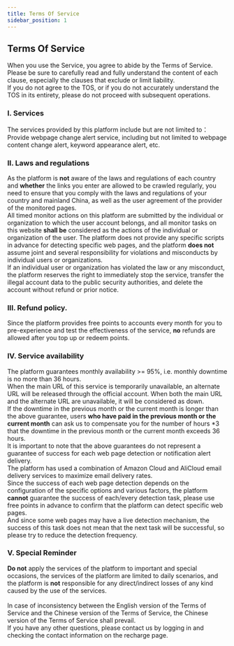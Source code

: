 ---
title: Terms Of Service
sidebar_position: 1
---


<h2 id="TermsOfService"> Terms Of Service </h2>
<p className={styles.para}>
  When you use the Service, you agree to abide by the Terms of Service. Please be sure to carefully read and fully understand the content of each clause, especially the clauses that exclude or limit liability.<br />
  If you do not agree to the TOS, or if you do not accurately understand the TOS in its entirety, please do not proceed with subsequent operations. <br />

  <h3>I. Services</h3>
  The services provided by this platform include but are not limited to：<br />
  Provide webpage change alert service, including but not limited to webpage content change alert, keyword appearance alert, etc.<br />

  <h3>II. Laws and regulations</h3>
  As the platform is <b>not</b> aware of the laws and regulations of each country and <b>whether</b> the links you enter are allowed to be crawled regularly, 
  you need to ensure that you comply with the laws and regulations of your country and mainland China, 
  as well as the user agreement of the provider of the monitored pages.<br />
  All timed monitor actions on this platform are submitted by the individual or organization to which the user account belongs, 
  and all monitor tasks on this website <b>shall be</b> considered as the actions of the individual or organization of the user.
  The platform does not provide any specific scripts in advance for detecting specific web pages, 
  and the platform <b>does not</b> assume joint and several responsibility for violations and misconducts by individual users or organizations.<br />
  If an individual user or organization has violated the law or any misconduct, the platform reserves the right to immediately stop the service, transfer the illegal account data to the public security authorities, and delete the account without refund or prior notice.
  
  <h3 id="RefundPolicy">III. Refund policy.</h3>
  Since the platform provides free points to accounts every month for you to pre-experience and test the effectiveness of the service, <b>no</b> refunds are allowed after you top up or redeem points.<br />

  <h3>IV. Service availability</h3>
  The platform guarantees monthly availability &gt;= 95%, i.e. monthly downtime is no more than 36 hours.<br />
  When the main URL of this service is temporarily unavailable, an alternate URL will be released through the official account. When both the main URL and the alternate URL are unavailable, it will be considered as down.<br />
  If the downtime in the previous month or the current month is longer than the above guarantee, users <b>who have paid in the previous month or the current month</b> can ask us to compensate you for the number of hours *3 that the downtime in the previous month or the current month exceeds 36 hours.<br />
  It is important to note that the above guarantees do not represent a guarantee of success for each web page detection or notification alert delivery.<br />
  The platform has used a combination of Amazon Cloud and AliCloud email delivery services to maximize email delivery rates.<br />
  Since the success of each web page detection depends on the configuration of the specific options and various factors, the platform <b>cannot</b> guarantee the success of each/every detection task, please use free points in advance to confirm that the platform can detect specific web pages.  <br />
  And since some web pages may have a live detection mechanism, the success of this task does not mean that the next task will be successful, so please try to reduce the detection frequency.<br />

  <h3>V. Special Reminder</h3>
  <b>Do not</b> apply the services of the platform to important and special occasions, the services of the platform are limited to daily scenarios, and the platform is <b>not</b> responsible for any direct/indirect losses of any kind caused by the use of the services.<br />
  <br />
  In case of inconsistency between the English version of the Terms of Service and the Chinese version of the Terms of Service, 
  the Chinese version of the Terms of Service shall prevail.
  <br />
  If you have any other questions, please contact us by logging in and checking the contact information on the recharge page.
  
</p>
